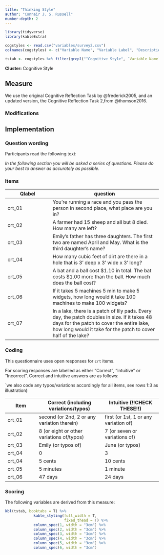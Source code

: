```yaml
---
title: "Thinking Style"
author: "Connair J. S. Russell"
number-depth: 2
---
```


```r

library(tidyverse)
library(kableExtra)

cogstyles <- read.csv("variables/survey2.csv")
colnames(cogstyles) <- c("Variable Name", "Variable Label", "Description", "Variable Type", "Source (Section)", "Definition")

tstab <- cogstyles %>% filter(grepl("^Cognitive Style", `Variable Name`))

```

**Cluster:** Cognitive Style

## Measure

We use the original Cognitive Reflection Task by @frederick2005, and an updated version, the Cognitive Reflection Task 2,from @thomson2016.

### Modifications {.unnumbered}

## Implementation

### Question wording {.unnumbered}

Participants read the following text:

*In the following section you will be asked a series of questions. Please do your best to answer as accurately as possible.*

### Items {.unnumbered}

| Qlabel | question                                                                                                                                                                                                    |
|---------------------|---------------------------------------------------|
| crt_01 | You're running a race and you pass the person in second place, what place are you in?                                                                                                                       |
| crt_02 | A farmer had 15 sheep and all but 8 died. How many are left?                                                                                                                                                |
| crt_03 | Emily's father has three daughters. The first two are named April and May. What is the third daughter's name?                                                                                               |
| crt_04 | How many cubic feet of dirt are there in a hole that is 3' deep x 3' wide x 3' long?                                                                                                                        |
| crt_05 | A bat and a ball cost \$1.10 in total. The bat costs \$1.00 more than the ball. How much does the ball cost?                                                                                                |
| crt_06 | If it takes 5 machines 5 min to make 5 widgets, how long would it take 100 machines to make 100 widgets?                                                                                                    |
| crt_07 | In a lake, there is a patch of lily pads. Every day, the patch doubles in size. If it takes 48 days for the patch to cover the entire lake, how long would it take for the patch to cover half of the lake? |

### Coding {.unnumbered}

This questionnaire uses open responses for `crt` items.

For scoring responses are labelled as either "Correct", "Intuitive" or "Incorrect". Correct and intuitive answers are as follows:

\`we also code any typos/variations accordingly for all items, see rows 1:3 as illustration)

| Item   | Correct (including variations/typos)        | Intuitive (!!CHECK THESE!!)           |
|---------------|-------------------------------|---------------------------|
| crt_01 | second (or 2nd, 2 or any variation therein) | first (or 1st, 1 or any variation of) |
| crt_02 | 8 (or eight or other variations of/typos)   | 7 (or seven or variations of)         |
| crt_03 | Emily (or typos of)                         | June (or typos)                       |
| crt_04 | 0                                           | 3                                     |
| crt_04 | 5 cents                                     | 10 cents                              |
| crt_05 | 5 minutes                                   | 1 minute                              |
| crt_06 | 47 days                                     | 24 days                               |

### Scoring

The following variables are derived from this measure:

```r
kbl(tstab, booktabs = T) %>%
             kable_styling(full_width = T,
                           fixed_thead = T) %>%
             column_spec(1, width = "3cm") %>%
             column_spec(2, width = "3cm") %>%
             column_spec(3, width = "3cm") %>%
             column_spec(4, width = "3cm") %>%
             column_spec(5, width = "3cm") %>%
             column_spec(6, width = "3cm") 
```
